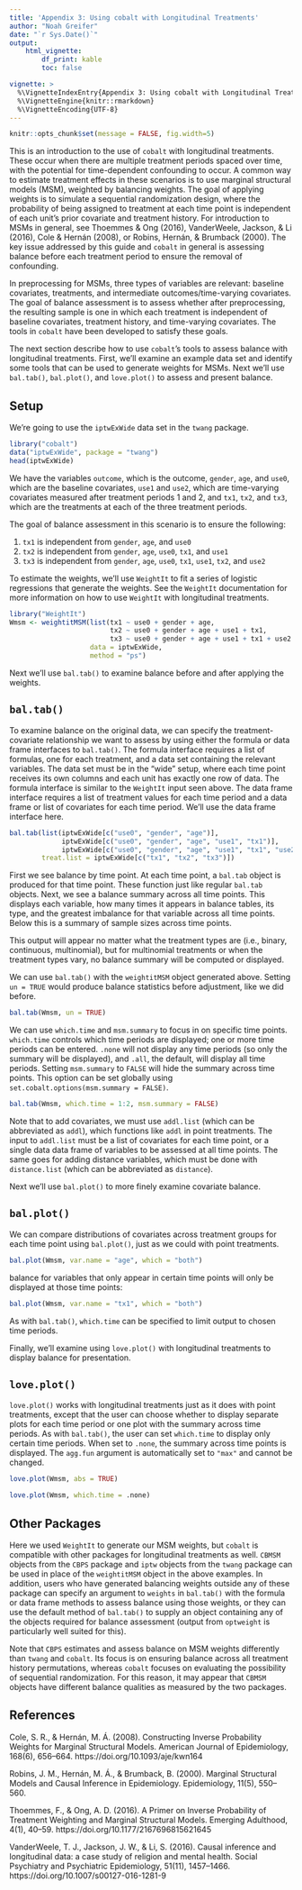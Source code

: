 ```yaml
---
title: 'Appendix 3: Using cobalt with Longitudinal Treatments'
author: "Noah Greifer"
date: "`r Sys.Date()`"
output: 
    html_vignette:
        df_print: kable
        toc: false

vignette: >
  %\VignetteIndexEntry{Appendix 3: Using cobalt with Longitudinal Treatments}
  %\VignetteEngine{knitr::rmarkdown}
  %\VignetteEncoding{UTF-8}
---
```


```r
knitr::opts_chunk$set(message = FALSE, fig.width=5)
```

This is an introduction to the use of `cobalt` with longitudinal treatments. These occur when there are multiple treatment periods spaced over time, with the potential for time-dependent confounding to occur. A common way to estimate treatment effects in these scenarios is to use marginal structural models (MSM), weighted by balancing weights. The goal of applying weights is to simulate a sequential randomization design, where the probability of being assigned to treatment at each time point is independent of each unit's prior covariate and treatment history. For introduction to MSMs in general, see Thoemmes & Ong (2016), VanderWeele, Jackson, & Li (2016), Cole & Hernán (2008), or Robins, Hernán, & Brumback (2000). The key issue addressed by this guide and `cobalt` in general is assessing balance before each treatment period to ensure the removal of confounding.

In preprocessing for MSMs, three types of variables are relevant: baseline covariates, treatments, and intermediate outcomes/time-varying covariates. The goal of balance assessment is to assess whether after preprocessing, the resulting sample is one in which each treatment is independent of baseline covariates, treatment history, and time-varying covariates. The tools in `cobalt` have been developed to satisfy these goals.

The next section describe how to use `cobalt`'s tools to assess balance with longitudinal treatments. First, we'll examine an example data set and identify some tools that can be used to generate weights for MSMs. Next we'll use `bal.tab()`, `bal.plot()`, and `love.plot()` to assess and present balance.

## Setup

We're going to use the `iptwExWide` data set in the `twang` package.

```r
library("cobalt")
data("iptwExWide", package = "twang")
head(iptwExWide)
```

We have the variables `outcome`, which is the outcome, `gender`, `age`, and `use0`, which are the baseline covariates, `use1` and `use2`, which are time-varying covariates measured after treatment periods 1 and 2, and `tx1`, `tx2`, and `tx3`, which are the treatments at each of the three treatment periods.

The goal of balance assessment in this scenario is to ensure the following:

1) `tx1` is independent from `gender`, `age`, and `use0`
2) `tx2` is independent from `gender`, `age`, `use0`, `tx1`, and `use1`
3) `tx3` is independent from `gender`, `age`, `use0`, `tx1`, `use1`, `tx2`, and `use2`

To estimate the weights, we'll use `WeightIt` to fit a series of logistic regressions that generate the weights. See the `WeightIt` documentation for more information on how to use `WeightIt` with longitudinal treatments.

```r
library("WeightIt")
Wmsm <- weightitMSM(list(tx1 ~ use0 + gender + age,
                         tx2 ~ use0 + gender + age + use1 + tx1,
                         tx3 ~ use0 + gender + age + use1 + tx1 + use2 + tx2),
                    data = iptwExWide,
                    method = "ps")
```

Next we'll use `bal.tab()` to examine balance before and after applying the weights.

## `bal.tab()`

To examine balance on the original data, we can specify the treatment-covariate relationship we want to assess by using either the formula or data frame interfaces to `bal.tab()`. The formula interface requires a list of formulas, one for each treatment, and a data set containing the relevant variables. The data set must be in the "wide" setup, where each time point receives its own columns and each unit has exactly one row of data. The formula interface is similar to the `WeightIt` input seen above. The data frame interface requires a list of treatment values for each time period and a data frame or list of covariates for each time period. We'll use the data frame interface here.

```r
bal.tab(list(iptwExWide[c("use0", "gender", "age")],
             iptwExWide[c("use0", "gender", "age", "use1", "tx1")],
             iptwExWide[c("use0", "gender", "age", "use1", "tx1", "use2", "tx2")]),
        treat.list = iptwExWide[c("tx1", "tx2", "tx3")])
```

First we see balance by time point. At each time point, a `bal.tab` object is produced for that time point. These function just like regular `bal.tab` objects. Next, we see a balance summary across all time points. This displays each variable, how many times it appears in balance tables, its type, and the greatest imbalance for that variable across all time points. Below this is a summary of sample sizes across time points.

This output will appear no matter what the treatment types are (i.e., binary, continuous, multinomial), but for multinomial treatments or when the treatment types vary, no balance summary will be computed or displayed.

We can use `bal.tab()` with the `weightitMSM` object generated above. Setting `un = TRUE` would produce balance statistics before adjustment, like we did before.

```r
bal.tab(Wmsm, un = TRUE)
```

We can use `which.time` and `msm.summary` to focus in on specific time points. `which.time` controls which time periods are displayed; one or more time periods can be entered. `.none` will not display any time periods (so only the summary will be displayed), and `.all`, the default, will display all time periods. Setting `msm.summary` to `FALSE` will hide the summary across time points. This option can be set globally using `set.cobalt.options(msm.summary = FALSE)`.

```r
bal.tab(Wmsm, which.time = 1:2, msm.summary = FALSE)
```

Note that to add covariates, we must use `addl.list` (which can be abbreviated as `addl`), which functions like `addl` in point treatments. The input to `addl.list` must be a list of covariates for each time point, or a single data data frame of variables to be assessed at all time points. The same goes for adding distance variables, which must be done with `distance.list` (which can be abbreviated as `distance`).

Next we'll use `bal.plot()` to more finely examine covariate balance.

## `bal.plot()`

We can compare distributions of covariates across treatment groups for each time point using `bal.plot()`, just as we could with point treatments.

```r
bal.plot(Wmsm, var.name = "age", which = "both")
```

balance for variables that only appear in certain time points will only be displayed at those time points:

```r
bal.plot(Wmsm, var.name = "tx1", which = "both")
```

As with `bal.tab()`, `which.time` can be specified to limit output to chosen time periods.

Finally, we'll examine using `love.plot()` with longitudinal treatments to display balance for presentation.

## `love.plot()`

`love.plot()` works with longitudinal treatments just as it does with point treatments, except that the user can choose whether to display separate plots for each time period or one plot with the summary across time periods. As with `bal.tab()`, the user can set `which.time` to display only certain time periods. When set to `.none`, the summary across time points is displayed. The `agg.fun` argument is automatically set to `"max"` and cannot be changed.

```r
love.plot(Wmsm, abs = TRUE)
```
```r
love.plot(Wmsm, which.time = .none)
```

## Other Packages

Here we used `WeightIt` to generate our MSM weights, but `cobalt` is compatible with other packages for longitudinal treatments as well. `CBMSM` objects from the `CBPS` package and `iptw` objects from the `twang` package can be used in place of the `weightitMSM` object in the above examples. In addition, users who have generated balancing weights outside any of these package can specify an argument to `weights` in `bal.tab()` with the formula or data frame methods to assess balance using those weights, or they can use the default method of `bal.tab()` to supply an object containing any of the objects required for balance assessment (output from `optweight` is particularly well suited for this).

Note that `CBPS` estimates and assess balance on MSM weights differently than `twang` and `cobalt`. Its focus is on ensuring balance across all treatment history permutations, whereas `cobalt` focuses on evaluating the possibility of sequential randomization. For this reason, it may appear that `CBMSM` objects have different balance qualities as measured by the two packages.

## References
Cole, S. R., & Hernán, M. Á. (2008). Constructing Inverse Probability Weights for Marginal Structural Models. American Journal of Epidemiology, 168(6), 656–664. https://doi.org/10.1093/aje/kwn164

Robins, J. M., Hernán, M. Á., & Brumback, B. (2000). Marginal Structural Models and Causal Inference in Epidemiology. Epidemiology, 11(5), 550–560.

Thoemmes, F., & Ong, A. D. (2016). A Primer on Inverse Probability of Treatment Weighting and Marginal Structural Models. Emerging Adulthood, 4(1), 40–59. https://doi.org/10.1177/2167696815621645

VanderWeele, T. J., Jackson, J. W., & Li, S. (2016). Causal inference and longitudinal data: a case study of religion and mental health. Social Psychiatry and Psychiatric Epidemiology, 51(11), 1457–1466. https://doi.org/10.1007/s00127-016-1281-9
